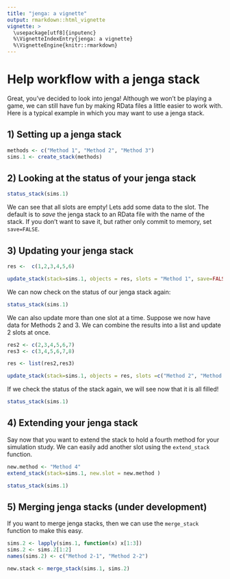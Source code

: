 ```yaml
---
title: "jenga: a vignette"
output: rmarkdown::html_vignette
vignette: >
  \usepackage[utf8]{inputenc}
  %\VignetteIndexEntry{jenga: a vignette}
  %\VignetteEngine{knitr::rmarkdown}
---
```



# Help workflow with a jenga stack

Great, you've decided to look into jenga! Although we won't be playing a game, we can still have fun by making RData files a little easier to work with. Here is a typical example in which you may want to use a jenga stack.

## 1) Setting up a jenga stack

```r
methods <- c("Method 1", "Method 2", "Method 3")
sims.1 <- create_stack(methods)
```


## 2) Looking at the status of your jenga stack

```r
status_stack(sims.1)
```


We can see that all slots are empty! Lets add some data to the slot. The default is to *save* the jenga stack to an RData file with the name of the stack. If you don't want to save it, but rather only commit to memory, set `save=FALSE`.

## 3) Updating your jenga stack

```r
res <-  c(1,2,3,4,5,6)

update_stack(stack=sims.1, objects = res, slots = "Method 1", save=FALSE)
```

We can now check on the status of our jenga stack again:

```r
status_stack(sims.1)
```

We can also update more than one slot at a time. Suppose we now have data for Methods 2 and 3. We can combine the results into a list and update 2 slots at once.

```r
res2 <- c(2,3,4,5,6,7)
res3 <- c(3,4,5,6,7,8)

res <- list(res2,res3)

update_stack(stack=sims.1, objects = res, slots =c("Method 2", "Method 3"), save=FALSE)
```

If we check the status of the stack again, we will see now that it is all filled!

```r
status_stack(sims.1)
```

## 4) Extending your jenga stack

Say now that you want to extend the stack to hold a fourth method for your simulation study. We can easily add another slot using the `extend_stack` function.

```r
new.method <- "Method 4"
extend_stack(stack=sims.1, new.slot = new.method )

status_stack(sims.1)
```


## 5) Merging jenga stacks (under development)

If you want to merge jenga stacks, then we can use the `merge_stack` function to make this easy.

```r
sims.2 <- lapply(sims.1, function(x) x[1:3])
sims.2 <- sims.2[1:2]
names(sims.2) <- c("Method 2-1", "Method 2-2")
```

```r
new.stack <- merge_stack(sims.1, sims.2)
```



